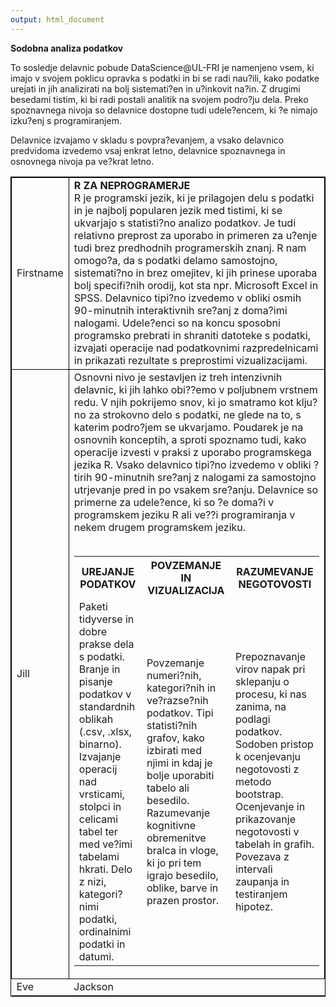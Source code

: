 ```yaml
---
output: html_document
---
```


<head>
<style>
table.table1, th.table1, td.table1 {
  border: 1px solid black;
}
tr.table1 {
  border: 1px solid black;
}
th.table1 {
  border: 1px solid black;
}
td.table1 {
  border: 1px solid black;
}
</style>
</head>

<b>Sodobna analiza podatkov</b>

To sosledje delavnic pobude DataScience@UL-FRI je namenjeno vsem, ki imajo v svojem poklicu opravka s podatki in bi se radi nau?ili, kako podatke urejati in jih analizirati na bolj sistemati?en in u?inkovit na?in. Z drugimi besedami tistim, ki bi radi postali analitik na svojem podro?ju dela. Preko spoznavnega nivoja so delavnice dostopne tudi udele?encem, ki ?e nimajo izku?enj s programiranjem.

Delavnice izvajamo v skladu s povpra?evanjem, a vsako delavnico predvidoma izvedemo vsaj enkrat letno, delavnice spoznavnega in osnovnega nivoja pa ve?krat letno.



<table class = "table1", style="width:100%">
  <tr class = "table1">
    <td class = "table1">Firstname</td>
    <td class = "table1"> <b>R ZA NEPROGRAMERJE</b> <br> R je programski jezik, ki je prilagojen delu s podatki in je najbolj popularen jezik med tistimi, ki se ukvarjajo s statisti?no analizo podatkov. Je tudi relativno preprost za uporabo in primeren za u?enje tudi brez predhodnih programerskih znanj. R nam omogo?a, da s podatki delamo samostojno, sistemati?no in brez omejitev, ki jih prinese uporaba bolj specifi?nih orodij, kot sta npr. Microsoft Excel in SPSS. Delavnico tipi?no izvedemo v obliki osmih 90-minutnih interaktivnih sre?anj z doma?imi nalogami. Udele?enci so na koncu sposobni programsko prebrati in shraniti datoteke s podatki, izvajati operacije nad podatkovnimi razpredelnicami in prikazati rezultate s preprostimi vizualizacijami.</td>
  </tr>
  <tr class = "table1">
    <td class = "table1">Jill</td>
    <td>Osnovni nivo je sestavljen iz treh intenzivnih delavnic, ki jih lahko obi??emo v poljubnem vrstnem redu. V njih pokrijemo snov, ki jo smatramo kot klju?no za strokovno delo s podatki, ne glede na to, s katerim podro?jem se ukvarjamo. Poudarek je na osnovnih konceptih, a sproti spoznamo tudi, kako operacije izvesti v praksi z uporabo programskega jezika R. Vsako delavnico tipi?no izvedemo v obliki ?tirih 90-minutnih sre?anj z nalogami za samostojno utrjevanje pred in po vsakem sre?anju. Delavnice so primerne za udele?ence, ki so ?e doma?i v programskem jeziku R ali ve??i programiranja v nekem drugem programskem jeziku.<br><br>
    <table style="width:100%">
      <tr>
        <th>UREJANJE PODATKOV</th>
        <th>POVZEMANJE IN VIZUALIZACIJA</th>
        <th>RAZUMEVANJE NEGOTOVOSTI</th>
      </tr>
      <tr>
        <td>Paketi tidyverse in dobre prakse dela s podatki. Branje in pisanje podatkov v standardnih oblikah (.csv, .xlsx, binarno). Izvajanje operacij nad vrsticami, stolpci in celicami tabel ter med ve?imi tabelami hkrati. Delo z nizi, kategori?nimi podatki, ordinalnimi podatki in datumi.</td>
        <td>Povzemanje numeri?nih, kategori?nih in ve?razse?nih podatkov. Tipi statisti?nih grafov, kako izbirati med njimi in kdaj je bolje uporabiti tabelo ali besedilo. Razumevanje kognitivne obremenitve bralca in vloge, ki jo pri tem igrajo besedilo, oblike, barve in prazen prostor.</td>
        <td>Prepoznavanje virov napak pri sklepanju o procesu, ki nas zanima, na podlagi podatkov. Sodoben pristop k ocenjevanju negotovosti z metodo bootstrap. Ocenjevanje in prikazovanje negotovosti v tabelah in grafih. Povezava z intervali zaupanja in testiranjem hipotez.</td>
      </tr>
    </table>
    </td>
  </tr>
  <tr>
    <td>Eve</td>
    <td>Jackson</td>
  </tr>
</table>